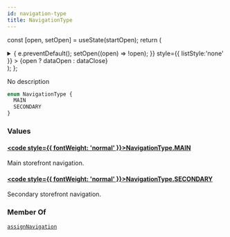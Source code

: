 ```yaml
---
id: navigation-type
title: NavigationType
---
```






const [open, setOpen] = useState(startOpen);
return (
<details {...(open ? { open: true } : {})} className="details" style={{ border:'none', boxShadow:'none', background:'var(--ifm-background-color)' }}>
<summary
onClick={(e) => {
e.preventDefault();
setOpen((open) => !open);
}}
style={{ listStyle:'none' }} >
{open ? dataOpen : dataClose}
</summary>
{open && children}
</details>
);
};

No description

```graphql
enum NavigationType {
  MAIN
  SECONDARY
}
```

### Values

#### [<code style={{ fontWeight: 'normal' }}>NavigationType.<b>MAIN</b></code>](#)

Main storefront navigation.

#### [<code style={{ fontWeight: 'normal' }}>NavigationType.<b>SECONDARY</b></code>](#)

Secondary storefront navigation.

### Member Of

[`assignNavigation`](../../../api-reference/menu/mutations/assign-navigation.mdx) <Badge class="badge badge--secondary" text="mutation"/>
